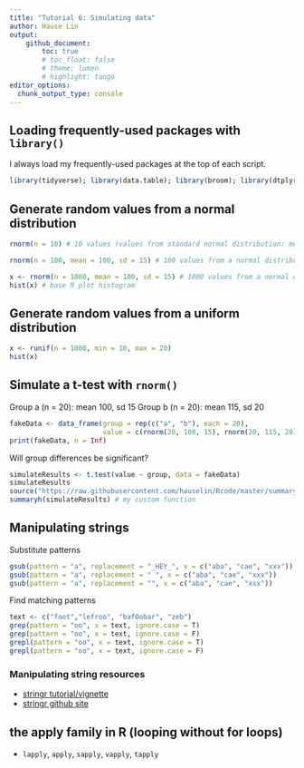 ```yaml
---
title: "Tutorial 6: Simulating data"
author: Hause Lin
output: 
    github_document:
        toc: true
        # toc_float: false
        # theme: lumen
        # highlight: tango
editor_options: 
  chunk_output_type: console
---
```


## Loading frequently-used packages with `library()`

I always load my frequently-used packages at the top of each script.

```r
library(tidyverse); library(data.table); library(broom); library(dtplyr); library(lme4); library(lmerTest); library(ggbeeswarm); library(cowplot)
```

## Generate random values from a normal distribution

```r
rnorm(n = 10) # 10 values (values from standard normal distribution: mean 0, sd 1)
```

```r
rnorm(n = 100, mean = 100, sd = 15) # 100 values from a normal distribution (mean 100, sd = 15)
```

```r
x <- rnorm(n = 1000, mean = 100, sd = 15) # 1000 values from a normal distribution (mean 100, sd = 15)
hist(x) # base R plot histogram
```

## Generate random values from a uniform distribution

```r
x <- runif(n = 1000, min = 10, max = 20)
hist(x)
```

## Simulate a t-test with `rnorm()`

Group a (n = 20): mean 100, sd 15
Group b (n = 20): mean 115, sd 20

```r
fakeData <- data_frame(group = rep(c("a", "b"), each = 20), 
                       value = c(rnorm(20, 100, 15), rnorm(20, 115, 20))) 
print(fakeData, n = Inf)
```

Will group differences be significant?

```r
simulateResults <- t.test(value ~ group, data = fakeData)
simulateResults
source("https://raw.githubusercontent.com/hauselin/Rcode/master/summaryh.R")
summaryh(simulateResults) # my custom function
```

## Manipulating strings

Substitute patterns

```r
gsub(pattern = "a", replacement = "_HEY_", x = c("aba", "cae", "xxx"))
gsub(pattern = "a", replacement = " ", x = c("aba", "cae", "xxx"))
gsub(pattern = "a", replacement = "", x = c("aba", "cae", "xxx"))
```

Find matching patterns

```r
text <- c("foot","lefroo", "bafOobar", "zeb")
grep(pattern = "oo", x = text, ignore.case = T)
grep(pattern = "oo", x = text, ignore.case = F)
grepl(pattern = "oo", x = text, ignore.case = T)
grepl(pattern = "oo", x = text, ignore.case = F)
```

### Manipulating string resources

* [stringr tutorial/vignette](https://cran.r-project.org/web/packages/stringr/vignettes/stringr.html)
* [stringr github site](https://github.com/tidyverse/stringr)

## the apply family in R (looping without for loops)

* `lapply`, `apply`, `sapply`, `vapply`, `tapply`
